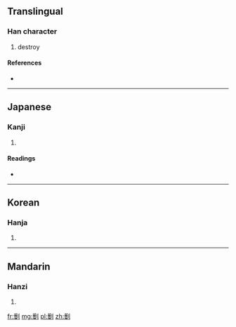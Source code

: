 ==Translingual==

===Han character===
{{Han char|rn=18|rad=刀|as=14|sn=16|four=|canj=廿水中弓 (TELN)}}

# destroy

====References====
* {{Han ref|kx=0145.020|dkj=02237|dj=0326.080|hdz=10357.070|uh=5290|ud=21136}}

----

==Japanese==

===Kanji===
{{ja-kanji|grade=|rs=刀14}}

# {{defn|Japanese|sort=刀14}}

====Readings====
* {{ja-readings|on=[[かく]] (kaku), [[きゃく]] (kyaku)|kun=[[さく]] (saku)}}

----

==Korean==

===Hanja===
{{ko-hanja|hangeul=확|rv=hwak|mr=hwak}}

# {{defn|Korean|sort=刀14}}

----

==Mandarin==

===Hanzi===
{{cmn-hanzi|pin=[[huō]] ([[huo1]])|wg=huo<sup>1</sup>}}

# {{defn|Mandarin|sort=刀14}}

[[fr:劐]]
[[mg:劐]]
[[pl:劐]]
[[zh:劐]]